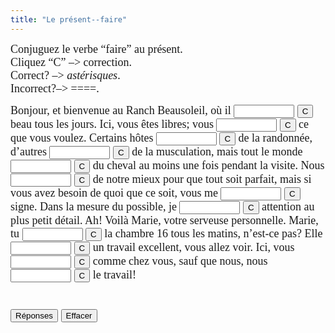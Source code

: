 ```yaml
---
title: "Le présent--faire"
---
```


<p align=left><font face="Garamond" size="4">Conjuguez le verbe "faire" 
        au présent.<br>
        Cliquez "C" --&gt; correction.<br>
        Correct? --&gt; *astérisques*. <br>
        Incorrect?--&gt; ====.</font></p>

<form action="" method=post>
              <font face="Garamond" size="4">Bonjour, et bienvenue au Ranch Beausoleil, 
              où il 
              <input size=9 name=item1>
              <input onClick="dasher(form.item1, 'fait')" type=button value=C name=Button>
              beau tous les jours. Ici, vous êtes libres; vous 
              <input size=9 name=item2>
              <input onClick="dasher(form.item2, 'faites')" type=button value=C name=Button>
              ce que vous voulez. Certains hôtes 
              <input size=9 name=item3>
              <input onClick="dasher(form.item3, 'font')" type=button value=C name=Button>
              de la randonnée, d'autres 
              <input size=9 name=item4>
              <input onClick="dasher(form.item4, 'font')" type=button value=C name=Button>
              de la musculation, mais tout le monde 
              <input size=9 name=item5>
              <input onClick="dasher(form.item5, 'fait')" type=button value=C name=Button>
              du cheval au moins une fois pendant la visite. Nous 
              <input size=9 
      name=item6>
              <input onClick="dasher(form.item6, 'faisons')" type=button value=C name=Button>
              de notre mieux pour que tout soit parfait, mais si vous avez besoin 
              de quoi que ce soit, vous me 
              <input size=9 name=item7>
              <input onClick="dasher(form.item7, 'faites')" type=button value=C name=Button>
              signe. Dans la mesure du possible, je 
              <input size=9 name=item8>
              <input onClick="dasher(form.item8, 'fais')" type=button value=C name=Button>
              attention au plus petit détail. Ah! Voilà Marie, votre serveuse 
              personnelle. Marie, tu 
              <input size=9 name=item9>
              <input onClick="dasher(form.item9, 'fais')" type=button value=C name=Button>
              la chambre 16 tous les matins, n'est-ce pas? Elle 
              <input size=9 
      name=item10>
              <input onClick="dasher(form.item10, 'fait')" type=button value=C name=Button>
              un travail excellent, vous allez voir. Ici, vous 
              <input size=9 
name=item11>
              <input onClick="dasher(form.item11, 'faites')" type=button value=C name=Button>
              comme chez vous, sauf que nous, nous 
              <input size=9 name=item12>
              <input onClick="dasher(form.item12, 'faisons')" type=button value=C name=Button>
              le travail! <br>
              <br>
              <br>
              <input onClick="form.item1.value='fait';form.item2.value='faites';form.item3.value='font';form.item4.value='font';form.item5.value='fait';form.item6.value='faisons';form.item7.value='faites';form.item8.value='fais';form.item9.value='fais';form.item10.value='fait';form.item11.value='faites';form.item12.value='faisons';" type=button value="Réponses" name=Button>
              <input onClick="form.item1.value='';form.item2.value='';form.item3.value='';form.item4.value='';form.item5.value='';form.item6.value='';form.item7.value='';form.item8.value='';form.item9.value='';form.item10.value='';form.item11.value='';form.item12.value='';" type=button value="Effacer" name=Button>
              </font> 
            </form>

<SCRIPT Language="JavaScript">
//  This code is based on George Mitrevski's original CLOZE code.  
//  Dennie Hoopingarner modified it to provide more detailed feedback about the user's responses, 
//  in a manner similar to the Dasher program.
//  You are welcome to use and modify this code, but please give credit where credit is due. 
//  Dennie Hoopingarner, Michigan State University  hooping4@msu.edu
//  Content by: Alison Murray Levine, University of Virginia, alevine@virginia.edu, 
function dasher(Student, Correct) {
var studentAnswer = Student.value;
var correctAnswer = Correct;
result = ""
for (var c = 0; c< correctAnswer.length; c ++) {
	var CorrectX = correctAnswer.charAt(c);
	var StudentX = studentAnswer.charAt(c);
	if (CorrectX == StudentX) {
	result = result + CorrectX;
	}
	else {
	result = result +  "=";
	}
}
Student.value = result;
    if (studentAnswer == correctAnswer){
    Student.value = "*" + studentAnswer + "*";
    }
}

<!-- done hiding --></SCRIPT>